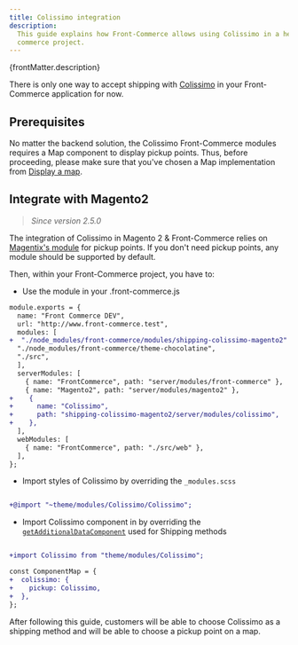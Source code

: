 ```yaml
---
title: Colissimo integration
description:
  This guide explains how Front-Commerce allows using Colissimo in a headless
  commerce project.
---
```


<p>{frontMatter.description}</p>

There is only one way to accept shipping with
[Colissimo](https://www.laposte.fr/colissimo) in your Front-Commerce application
for now.

## Prerequisites

No matter the backend solution, the Colissimo Front-Commerce modules requires a
Map component to display pickup points. Thus, before proceeding, please make
sure that you've chosen a Map implementation from
[Display a map](/docs/advanced/features/display-a-map).

## Integrate with Magento2

> _Since version 2.5.0_

The integration of Colissimo in Magento 2 & Front-Commerce relies on
[Magentix's module](https://colissimo.magentix.fr/magento-2/) for pickup points.
If you don't need pickup points, any module should be supported by default.

Then, within your Front-Commerce project, you have to:

- Use the module in your .front-commerce.js

```diff title=".front-commerce.js"
module.exports = {
  name: "Front Commerce DEV",
  url: "http://www.front-commerce.test",
  modules: [
+  "./node_modules/front-commerce/modules/shipping-colissimo-magento2"
  "./node_modules/front-commerce/theme-chocolatine",
  "./src",
  ],
  serverModules: [
    { name: "FrontCommerce", path: "server/modules/front-commerce" },
    { name: "Magento2", path: "server/modules/magento2" },
+    {
+      name: "Colissimo",
+      path: "shipping-colissimo-magento2/server/modules/colissimo",
+    },
  ],
  webModules: [
    { name: "FrontCommerce", path: "./src/web" },
  ],
};
```

- Import styles of Colissimo by overriding the `_modules.scss`

```diff title="src/web/theme/modules/_modules.scss"

+@import "~theme/modules/Colissimo/Colissimo";
```

- Import Colissimo component in by overriding the
  [`getAdditionalDataComponent`](https://gitlab.com/front-commerce/front-commerce/-/blob/main/src/web/theme/modules/Checkout/ShippingMethod/AdditionalShippingInformation/getAdditionalDataComponent.js)
  used for Shipping methods

```diff title="src/web/theme/modules/Checkout/ShippingMethod/AdditionalShippingInformation/getAdditionalDataComponent.js"

+import Colissimo from "theme/modules/Colissimo";

const ComponentMap = {
+  colissimo: {
+    pickup: Colissimo,
+  },
};

```

After following this guide, customers will be able to choose Colissimo as a
shipping method and will be able to choose a pickup point on a map.
